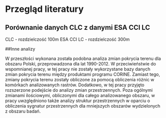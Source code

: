 # Przegląd literatury {#lit}

## Porównanie danych CLC z danymi ESA CCI LC
CLC - rozdzielczość 100m
ESA CCI LC - rozdzielczość 300m

##Inne analizy
<!-- dodać cytowania -->
<!-- Global assessment and mapping of changes in mesoscale landscapes: 1992–2015 Jakub Nowosad, Tomasz F. Stepinski,Pawel Netzel -->



<!-- Zmiany pokrycia terenu w Polsce w latach 1990-2012 na podstawie danych CORINE Land Cover, Mierzwiak-->
W przeszłości wykonana została podobna analiza zmian pokrycia terenu dla obszaru Polski, przeprowadzona dla lat 1990-2012.
W przeciwieństwie do wspomnianej pracy, w tej pracy nie zostały wykorzystane bazy danych zmian pokrycia terenu między produktami programu CORINE.
Zamiast tego, zmiany pokrycia terenu zostały obliczone za pomocą obliczenia różnic w komórkach analizowanych rastrów.
Dodatkowo, w tej pracy przyjęto rozszerzone podejście do analizy zmian przestrzennych.
Poza ogólnymi zmianami ilościowymi, obliczonymi dla całego analizowanego obszaru, w pracy uwzględniono także analizy struktur przestrzennych w oparciu o obliczenia sygnatur przestrzennych dla mniejszych obszarów wydzielonych z obszaru badań.
